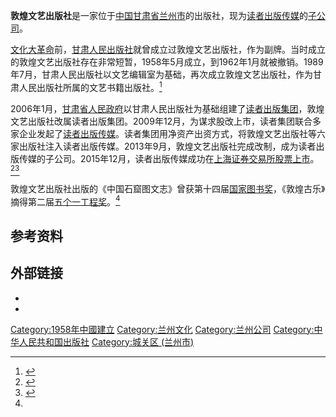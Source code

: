{{Infobox Company
|company_name     = 敦煌文艺出版社
|company_name_en  = 
|company_logo     = 
|predecessor   = 
| parent  = [[读者出版传媒|读者出版传媒]]
|foundation       = {{CHN}}[[甘肃省|甘肃省]][[兰州市|兰州市]]（1989年7月）
| defunct        = 
|location         = 甘肃省兰州市[[城关区|城关区]][[读者大道|读者大道]]568号
|zip_code       = 730030
| homepage   = 
}}
'''敦煌文艺出版社'''是一家位于[[中国|中国]][[甘肃省|甘肃省]][[兰州市|兰州市]]的出版社，现为[[读者出版传媒|读者出版传媒]]的[[子公司|子公司]]。

[[文化大革命|文化大革命]]前，[[甘肃人民出版社|甘肃人民出版社]]就曾成立过敦煌文艺出版社，作为副牌。当时成立的敦煌文艺出版社存在非常短暂，1958年5月成立，到1962年1月就被撤销。1989年7月，甘肃人民出版社以文艺编辑室为基础，再次成立敦煌文艺出版社，作为甘肃人民出版社所属的文艺书籍出版社。<ref name="jianj">{{cite web|title=敦煌文艺出版社简介|url=http://www.wenhuagansu.com/html/2012/cbqy_0808/3183.html|website=文化甘肃网|publisher=甘肃尚合文化传播有限责任公司|accessdate=2016-03-11|archive-url=https://web.archive.org/web/20170305045500/http://www.wenhuagansu.com/html/2012/cbqy_0808/3183.html|archive-date=2017-03-05|dead-url=yes}}</ref>

2006年1月，[[甘肃省人民政府|甘肃省人民政府]]以甘肃人民出版社为基础组建了[[读者出版集团|读者出版集团]]，敦煌文艺出版社改属读者出版集团。2009年12月，为谋求股改上市，读者集团联合多家企业发起了[[读者出版传媒|读者出版传媒]]。读者集团用净资产出资方式，将敦煌文艺出版社等六家出版社注入读者出版传媒。2013年9月，敦煌文艺出版社完成改制，成为读者出版传媒的子公司。2015年12月，读者出版传媒成功在[[上海证券交易所|上海证券交易所]][[股票上市|股票上市]]。<ref>{{cite news|title=读者传媒经营困局|url=http://news.hexun.com/2015-06-23/176946187.html?from=rss|accessdate=2016-03-11|agency=证券市场周刊|date=2015-06-23}}</ref><ref>{{cite news|title=甘肃人民出版社60年及《读者》杂志30年发展历程|url=http://www.gs.xinhuanet.com/dfpd/2011-04/14/content_22527028.htm|accessdate=2016-03-11|agency=新华网甘肃频道|date=2011-04-14|deadurl=yes|archiveurl=https://web.archive.org/web/20170305021223/http://www.gs.xinhuanet.com/dfpd/2011-04/14/content_22527028.htm|archivedate=2017-03-05}}</ref>

敦煌文艺出版社出版的《中国石窟图文志》曾获第十四届[[国家图书奖|国家图书奖]]，《敦煌古乐》摘得第二届[[五个一工程奖|五个一工程奖]]。<ref name="jianj"/>

== 参考资料 ==
{{reflist}}

== 外部链接 ==
* {{sinaweibo|1614982974}}
* {{sinablog|1614982974}}

[[Category:1958年中國建立|Category:1958年中國建立]]
[[Category:兰州文化|Category:兰州文化]]
[[Category:兰州公司|Category:兰州公司]]
[[Category:中华人民共和国出版社|Category:中华人民共和国出版社]]
[[Category:城关区_(兰州市)|Category:城关区 (兰州市)]]